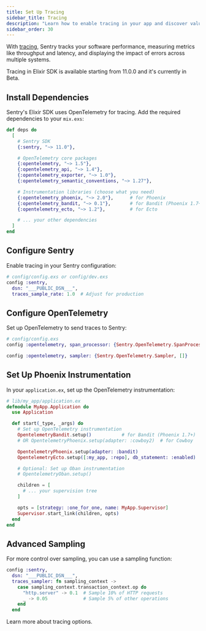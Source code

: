 ```yaml
---
title: Set Up Tracing
sidebar_title: Tracing
description: "Learn how to enable tracing in your app and discover valuable performance insights of your application."
sidebar_order: 30
---
```


With [tracing](/product/insights/overview/), Sentry tracks your software performance, measuring metrics like throughput and latency, and displaying the impact of errors across multiple systems.

<Alert>

Tracing in Elixir SDK is available starting from 11.0.0 and it's currently in Beta.

</Alert>

## Install Dependencies

Sentry's Elixir SDK uses OpenTelemetry for tracing. Add the required dependencies to your `mix.exs`:

```elixir
def deps do
  [
    # Sentry SDK
    {:sentry, "~> 11.0"},

    # OpenTelemetry core packages
    {:opentelemetry, "~> 1.5"},
    {:opentelemetry_api, "~> 1.4"},
    {:opentelemetry_exporter, "~> 1.0"},
    {:opentelemetry_semantic_conventions, "~> 1.27"},

    # Instrumentation libraries (choose what you need)
    {:opentelemetry_phoenix, "~> 2.0"},      # for Phoenix
    {:opentelemetry_bandit, "~> 0.1"},       # for Bandit (Phoenix 1.7+)
    {:opentelemetry_ecto, "~> 1.2"},         # for Ecto

    # ... your other dependencies
  ]
end
```

## Configure Sentry

Enable tracing in your Sentry configuration:

```elixir
# config/config.exs or config/dev.exs
config :sentry,
  dsn: "___PUBLIC_DSN___",
  traces_sample_rate: 1.0  # Adjust for production
```

## Configure OpenTelemetry

Set up OpenTelemetry to send traces to Sentry:

```elixir
# config/config.exs
config :opentelemetry, span_processor: {Sentry.OpenTelemetry.SpanProcessor, []}

config :opentelemetry, sampler: {Sentry.OpenTelemetry.Sampler, []}
```

## Set Up Phoenix Instrumentation

In your `application.ex`, set up the OpenTelemetry instrumentation:

```elixir
# lib/my_app/application.ex
defmodule MyApp.Application do
  use Application

  def start(_type, _args) do
    # Set up OpenTelemetry instrumentation
    OpentelemetryBandit.setup()           # for Bandit (Phoenix 1.7+)
    # OR OpentelemetryPhoenix.setup(adapter: :cowboy2)  # for Cowboy

    OpentelemetryPhoenix.setup(adapter: :bandit)
    OpentelemetryEcto.setup([:my_app, :repo], db_statement: :enabled)

    # Optional: Set up Oban instrumentation
    # OpentelemetryOban.setup()

    children = [
      # ... your supervision tree
    ]

    opts = [strategy: :one_for_one, name: MyApp.Supervisor]
    Supervisor.start_link(children, opts)
  end
end
```

## Advanced Sampling

For more control over sampling, you can use a sampling function:

```elixir
config :sentry,
  dsn: "___PUBLIC_DSN___",
  traces_sampler: fn sampling_context ->
    case sampling_context.transaction_context.op do
      "http.server" -> 0.1  # Sample 10% of HTTP requests
      _ -> 0.05             # Sample 5% of other operations
    end
  end
```

Learn more about tracing <PlatformLink to="/configuration/options/#tracing-options">options</PlatformLink>.
